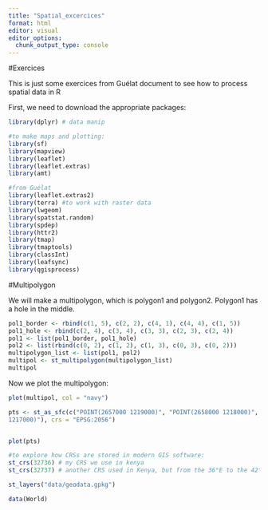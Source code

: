 ```yaml
---
title: "Spatial_excercices"
format: html
editor: visual
editor_options: 
  chunk_output_type: console
---
```


#Exercices

This is just some exercices from Guélat document to see how to process spatial data in R


First, we need to download the appropriate packages:
```r

library(dplyr) # data manip

#to make maps and plotting:
library(sf) 
library(mapview)
library(leaflet)
library(leaflet.extras)
library(amt)

#from Guélat
library(leaflet.extras2)
library(terra) #to work with raster data
library(lwgeom)
library(spatstat.random)
library(spdep)
library(httr2)
library(tmap)
library(tmaptools)
library(classInt)
library(leafsync)
library(qgisprocess)
```


#Multipolygon

We will make a multipolygon, which is polygon1 and polygon2. Polygon1 has a hole in the middle.
```r

pol1_border <- rbind(c(1, 5), c(2, 2), c(4, 1), c(4, 4), c(1, 5))
pol1_hole <- rbind(c(2, 4), c(3, 4), c(3, 3), c(2, 3), c(2, 4))
pol1 <- list(pol1_border, pol1_hole)
pol2 <- list(rbind(c(0, 2), c(1, 2), c(1, 3), c(0, 3), c(0, 2)))
multipolygon_list <- list(pol1, pol2)
multipol <- st_multipolygon(multipolygon_list)
multipol

```

Now we plot the multipolygon:
```r

plot(multipol, col = "navy")

```


```r
pts <- st_as_sfc(c("POINT(2657000 1219000)", "POINT(2658000 1218000)", "POINT(2659000 
1217000)"), crs = "EPSG:2056")


plot(pts)


```



```r
#to explore how CRSs are stored in modern GIS software:
st_crs(32736) # my CRS we use in kenya
st_crs(32737) # another CRS used in Kenya, but from the 36°E to the 42°E, so just past the Mara 

```

```r
st_layers("data/geodata.gpkg")
```


```r
data(World)

```


